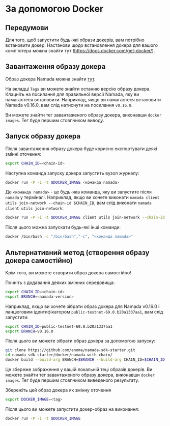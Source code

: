# За допомогою Docker

## Передумови

Для того, щоб запустити будь-які образи докерів, вам потрібно встановити докер. Настанови щодо встановлення докера для вашого комп'ютера можна знайти тут (https://docs.docker.com/get-docker/).

##  Завантаження образу докера
Образ докера Namada можна знайти [тут](https://github.com/anoma/namada/pkgs/container/namada).

На вкладці `Tags` ви можете знайти останню версію образу докера. Клацніть на посилання для правильної версії Namada, яку ви намагаєтеся встановити. Наприклад, якщо ви намагаєтеся встановити Namada v0.16.0, вам слід натиснути на посилання `v0.16.0`.

Ви можете знайти тег завантаженого образу докера, виконавши `docker images`. Тег буде першим стовпчиком виводу.


## Запуск образу докера

Після завантаження образу докера буде корисно експортувати деякі змінні оточення:

```bash copy
export CHAIN_ID=<chain-id>
```

Наступна команда запуску докера запустить вузол журналу:

```bash copy
docker run -P -i -t $DOCKER_IMAGE <команда namada>
```

Де `<команда namada>` - це будь-яка команда, яку ви запустите після `namada` у терміналі. Наприклад, якщо ви хочете виконати `namada client utils join-network --chain-id $CHAIN_ID`, вам слід виконати `namada client utils join-network`:

```bash copy
docker run -P -i -t $DOCKER_IMAGE client utils join-network --chain-id $CHAIN_ID
```

Після цього можна запускати будь-які інші команди:

```bash copy
docker /bin/bash -c "/bin/bash","-c", "<команда namada>"
```

## Альтернативний метод (створення образу докера самостійно)

Крім того, ви можете створити образ докера самостійно!

Почніть з додавання деяких змінних середовища:

```bash copy
export CHAIN_ID=<chain-id>
export BRANCH=<namada-version>
```

Наприклад, якщо ви хочете зібрати образ докера для Namada v0.16.0 і ланцюговим ідентифікатором `public-testnet-69.0.b20a1337aa1`, вам слід запустити:

```bash copy
export CHAIN_ID=public-testnet-69.0.b20a1337aa1
export BRANCH=v0.16.0
```

Після цього ви можете зібрати образ докера за допомогою запуску:

```bash copy
git clone https://github.com/anoma/namada-sdk-starter.git
cd namada-sdk-starter/docker/namada-with-chain/
docker build --build-arg BRANCH=$BRANCH --build-arg CHAIN_ID=$CHAIN_ID -t namada_testnet_image .
```

Це збереже зображення у вашій локальній теці образів докерів. Ви можете знайти тег завантаженого образу докера, виконавши `docker images`. Тег буде першим стовпчиком виведеного результату.

Збережіть цей образ докера як змінну оточення 

```bash copy
export DOCKER_IMAGE=<tag>
```

Після цього ви можете запустити докер-образ на виконання:

```bash copy
docker run -P -i -t $DOCKER_IMAGE
```
